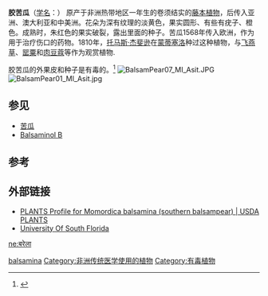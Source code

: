 {{Speciesbox
| image = Momordica_balsamina_007.JPG
| genus = Momordica
| species = balsamina
| authority = [[L.|L.]], 1753
}}
'''胶苦瓜'''（[[学名|学名]]：{{lang|la|''Momordica balsamina''}}） 原产于非洲热带地区一年生的卷须结实的[[藤本植物|藤本植物]]，后传入亚洲、澳大利亚和中美洲。花朵为深有纹理的淡黄色，果实圆形、有些有疣子、橙色。成熟时，朱红色的果实破裂，露出里面的种子。苦瓜1568年传入欧洲，作为用于治疗伤口的药物。1810年，[[托马斯·杰斐逊|托马斯·杰斐逊]]在[[蒙蒂塞洛|蒙蒂塞洛]]种过这种植物，与[[飞燕草|飞燕草]]、[[罂粟|罂粟]]和[[肉豆蔻|肉豆蔻]]等作为观赏植物.

胶苦瓜的外果皮和种子是有毒的。<ref name="handbookpoison">{{cite book|last1=Nelson|first1=Lewis S.|last2=Shih|first2=Richard D.|last3=Balick|first3=Michael J.|coauthors=New York Botanical Garden|title=Handbook of Poisonous and Injurious Plants|url=http://books.google.com/books?id=-J-YxItyrHEC&pg=PA217|accessdate=August 11, 2011|edition=2nd|year=2007|publisher=Springer|location=New York|isbn=978-0-387-31268-2|page=217}}</ref>
[[File:BalsamPear07_MI_Asit.JPG|thumb]]
[[File:BalsamPear01_MI_Asit.jpg|thumb]]

==参见==
*[[苦瓜|苦瓜]]
*[[Balsaminol_B|Balsaminol B]]

==参考==
{{reflist}}

==外部链接==
*[http://plants.usda.gov/java/profile?symbol=MOBA PLANTS Profile for Momordica balsamina (southern balsampear) | USDA PLANTS]
*[http://www.plantatlas.usf.edu/main.asp?plantID=1746 University Of South Florida]
{{Taxonbar|from=Q2672305}}

[[Category:苦瓜属|balsamina]]
[[Category:非洲传统医学使用的植物|Category:非洲传统医学使用的植物]]
[[Category:有毒植物|Category:有毒植物]]

[[ne:बरेला|ne:बरेला]]